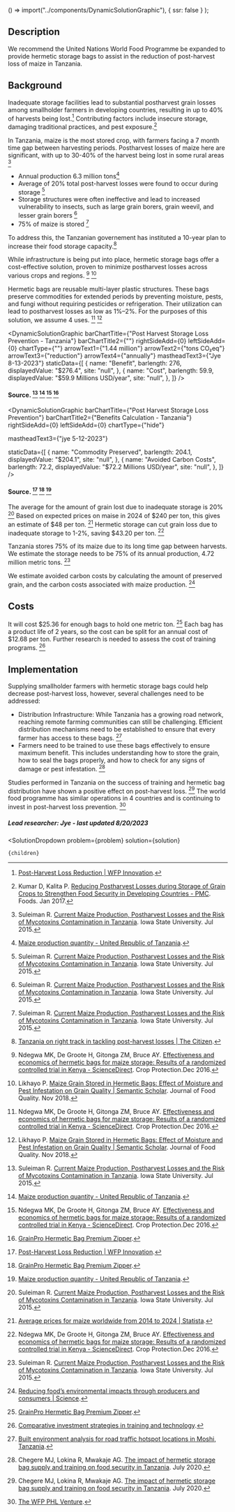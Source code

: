 
  () => import("../components/DynamicSolutionGraphic"),
  { ssr: false }
);


## Description

We recommend the United Nations World Food Programme be expanded to provide hermetic storage bags to assist in the reduction of post-harvest loss of maize in Tanzania.

## Background

Inadequate storage facilities lead to substantial postharvest grain losses among smallholder farmers in developing countries, resulting in up to 40% of harvests being lost.[^"2"] Contributing factors include insecure storage, damaging traditional practices, and pest exposure.[^"1"] 

In Tanzania, maize is the most stored crop, with farmers facing a 7 month time gap between harvesting periods. Postharvest losses of maize here are significant, with up to 30-40% of the harvest being lost in some rural areas [^"3"]

- Annual production 6.3 million tons[^"6"]
- Average of 20% total post-harvest losses were found to occur during storage [^"3"]
- Storage structures were often ineffective and lead to increased vulnerability to insects, such as large grain borers, grain weevil, and lesser grain borers [^"3"]
- 75% of maize is stored [^"3"]

To address this, the Tanzanian governement has instituted a 10-year plan to increase their food storage capacity.[^"5"]

While infrastructure is being put into place, hermetic storage bags offer a cost-effective solution, proven to minimize postharvest losses across various crops and regions. [^"7"] [^"10"]


Hermetic bags are reusable multi-layer plastic structures. These bags preserve commodities for extended periods by preventing moisture, pests, and fungi without requiring pesticides or refrigeration. Their utilization can lead to postharvest losses as low as 1%–2%. For the purposes of this solution, we assume 4 uses. [^"7"] [^"10"]


<DynamicSolutionGraphic
  barChartTitle={"Post Harvest Storage Loss Prevention - Tanzania"}
  barChartTitle2={""}
  rightSideAdd={0}
  leftSideAdd={0}
  chartType={""}
  arrowText1={"1.44 million"}
  arrowText2={"tons CO₂eq"}
  arrowText3={"reduction"}
  arrowText4={"annually"}
  mastheadText3={"Jye 8-13-2023"}
 staticData={[
    {
     name: "Benefit",
      barlength: 276,
      displayedValue: "$276.4",
      site: "null",
    },
        {
      name: "Cost",
      barlength: 59.9,
      displayedValue: "$59.9 Millions USD/year",
      site: "null",
    },
  ]}
/>

#### Source. [^"3"] [^"6"] [^"7"] [^"8"]



<DynamicSolutionGraphic
  barChartTitle={"Post Harvest Storage Loss Prevention"}
  barChartTitle2={"Benefits Calculation - Tanzania"}
  rightSideAdd={0}
  leftSideAdd={0}
  chartType={"hide"}

  mastheadText3={"jye 5-12-2023"}
  
  
  staticData={[
    {
      name: "Commodity Preserved",
      barlength: 204.1,
      displayedValue: "$204.1",
      site: "null",
    },
    {
      name: "Avoided Carbon Costs",
      barlength: 72.2,
      displayedValue: "$72.2 Millions USD/year",
      site: "null",
    },
  ]}
/>

#### Source. [^"2"] [^"8"] [^"6"]

The average for the amount of grain lost due to inadequate storage is 20% [^"3"] Based on expected prices on maise in 2024 of $240 per ton, this gives an estimate of $48 per ton.  [^"11"] Hermetic storage can cut grain loss due to inadequate storage to 1-2%, saving $43.20 per ton. [^"7"] 

Tanzania stores 75% of its maize due to its long time gap between harvests. We estimate the storage needs to be 75% of its annual production, 4.72 million metric tons.  [^"3"]

We estimate avoided carbon costs by calculating the amount of preserved grain, and the carbon costs associated with maize production. [^"12"]

## Costs

It will cost $25.36 for enough bags to hold one metric ton. [^"8"] Each bag has a product life of 2 years, so the cost can be split for an annual cost of $12.68 per ton. Further research is needed to assess the cost of training programs. [^"15"]

## Implementation

Supplying smallholder farmers with hermetic storage bags could help decrease post-harvest loss, however, several challenges need to be addressed:

- Distribution Infrastructure: While Tanzania has a growing road network, reaching remote farming communities can still be challenging. Efficient distribution mechanisms need to be established to ensure that every farmer has access to these bags. [^"9"]
- Farmers need to be trained to use these bags effectively to ensure maximum benefit. This includes understanding how to store the grain, how to seal the bags properly, and how to check for any signs of damage or pest infestation. [^"13"]

Studies performed in Tanzania on the success of training and hermetic bag distribution have shown a positive effect on post-harvest loss.  [^"13"] The world food programme has similar operations in 4 countries and is continuing to invest in post-harvest loss prevention. [^"14"]


##### Lead researcher: Jye - last updated 8/20/2023

[^"1"]: Kumar D, Kalita P. [Reducing Postharvest Losses during Storage of Grain Crops to Strengthen Food Security in Developing Countries - PMC](https://www.ncbi.nlm.nih.gov/pmc/articles/PMC5296677/). Foods. Jan 2017.
[^"2"]:  [Post-Harvest Loss Reduction | WFP Innovation](https://innovation.wfp.org/project/post-harvest-loss-prevention). 
[^"3"]: Suleiman R. [Current Maize Production, Postharvest Losses and the Risk of Mycotoxins Contamination in Tanzania](https://dr.lib.iastate.edu/entities/publication/88da37e2-d648-49fc-880f-0083fdf324b2). Iowa State University. Jul 2015.
[^"4"]: Abass AB, Ndunguru G, Mamiro P, Alenkhe B, Mlingi N, Bekunda M. [Post-harvest food losses in a maize-based farming system of semi-arid savannah area of Tanzania - ScienceDirect](https://www.sciencedirect.com/science/article/pii/S0022474X1300101X#fig3). Journal of Stored Products Research.Apr 2014.
[^"5"]:  [Tanzania on right track in tackling post-harvest losses | The Citizen](https://www.thecitizen.co.tz/tanzania/news/business/tanzania-on-right-track-in-tackling-post-harvest-losses-3777128). 
[^"6"]:  [Maize production quantity - United Republic of Tanzania](https://knoema.com/atlas/United-Republic-of-Tanzania/topics/Agriculture/Crops-Production-Quantity-tonnes/Maize-production). 
[^"7"]: Ndegwa MK, De Groote H, Gitonga ZM, Bruce AY. [Effectiveness and economics of hermetic bags for maize storage: Results of a randomized controlled trial in Kenya - ScienceDirect](http://dx.doi.org/10.1016/j.cropro.2016.08.007).  Crop Protection.Dec 2016.
[^"8"]:  [GrainPro Hermetic Bag Premium Zipper](https://www.grainpro.com/grainpro-bag-premium-zipper). 
[^"9"]:  [Built environment analysis for road traffic hotspot locations in Moshi, Tanzania](https://pubmed.ncbi.nlm.nih.gov/29415609/). 
[^"10"]: Likhayo P. [Maize Grain Stored in Hermetic Bags: Effect of Moisture and Pest Infestation on Grain Quality | Semantic Scholar](https://www.semanticscholar.org/paper/Maize-Grain-Stored-in-Hermetic-Bags%3A-Effect-of-and-Likhayo-Bruce/8e6fdf1df956946d3d565a84900e36c608cc8fba). Journal of Food Quality. Nov 2018.
[^"11"]:  [Average prices for maize worldwide from 2014 to 2024 | Statista](https://www.statista.com/statistics/675820/average-prices-maize-worldwide/). 
[^"12"]:  [Reducing food’s environmental impacts through producers and consumers | Science](https://www.science.org/doi/10.1126/science.aaq0216). 
[^"13"]: Chegere MJ, Lokina R, Mwakaje AG. [The impact of hermetic storage bag supply and training on food security in Tanzania](https://link.springer.com/article/10.1007/s12571-020-01052-9). July 2020.
[^"14"]:  [The WFP PHL Venture](https://innovation.wfp.org/project/wfp-phl-venture). 
[^"15"]:  [Comparative investment strategies in training and technology](https://www.semanticscholar.org/paper/Comparative-investment-strategies-in-training-and-Starr/85e839f1c7b8b47556403b0ed6b2a7c133246760). 

  <SolutionDropdown 
    problem={problem} 
    solution={solution}
  >
    {children}
  </SolutionDropdown>
